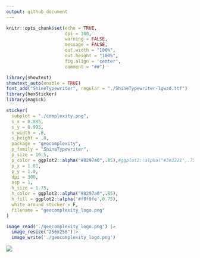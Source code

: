 ```yaml
---
output: github_document
---
```


```r
knitr::opts_chunk$set(echo = TRUE,
                      dpi = 300,
                      warning = FALSE,
                      message = FALSE,
                      out.width = "100%",
                      out.height = "100%",
                      fig.align = 'center',
                      comment = "##")
```

```r
library(showtext)
showtext_auto(enable = TRUE)
font_add("ShineTypewriter", regular = "./ShineTypewriter-lgwzd.ttf")
library(hexSticker)
library(magick)

sticker(
  subplot = "./complexity.png",
  s_x = 0.985,
  s_y = 0.995,
  s_width = .8,
  s_height = .8,
  package = "geocomplexity",
  p_family = "ShineTypewriter",
  p_size = 16.5,
  p_color = ggplot2::alpha("#8297a0",.85),#ggplot2::alpha("#3e3221",.75),
  p_x = 1.01,
  p_y = 1.0,
  dpi = 300,
  asp = 1,
  h_size = 1.75,
  h_color = ggplot2::alpha("#8297a0",.85),
  h_fill = ggplot2::alpha('#f0f9fe',0.75),
  white_around_sticker = F,
  filename = "geocomplexity_logo.png"
)

image_read('./geocomplexity_logo.png') |> 
  image_resize("256x256")|> 
  image_write('./geocomplexity_logo.png')
```


![](./geocomplexity_logo.png)